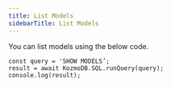 ```yaml
---
title: List Models
sidebarTitle: List Models
---
```


You can list models using the below code.

```
const query = 'SHOW MODELS’;
result = await KozmoDB.SQL.runQuery(query);
console.log(result);
```
